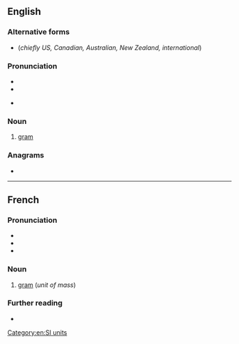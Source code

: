 {{also|Gramme|-gramme}}
==English==

===Alternative forms===
* {{l|en|gram}} (''chiefly US, Canadian, Australian, New Zealand, international'')

===Pronunciation===
* {{IPA|/ɡɹæm/|lang=en}}
* {{rhymes|æm|lang=en}}
* {{homophones|lang=en|gram|graham}} {{qualifier|GenAm}}

===Noun===
{{en-noun}}

# {{lb|en|British|dated}} [[gram]] {{gloss|unit of mass}}

===Anagrams===
* {{anagrams|en|a=aegmmr|gammer}}

[[Category:en:SI units]]

----

==French==

===Pronunciation===
* {{fr-IPA}}
* {{audio|Fr-gramme.ogg|audio|lang=fr}}
* {{audio|Fr-Paris--gramme.ogg|Audio (Paris)|lang=fr}}

===Noun===
{{fr-noun|m}}

# [[gram]] (''unit of mass'')

===Further reading===
* {{R:TLFi}}